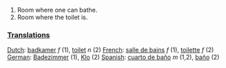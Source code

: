 # Room where one can bathe.
# Room where the toilet is.

===[[Translation]]s===

[[Dutch]]: [[badkamer]] ''f'' (1), [[toilet]] ''n'' (2)
[[French]]: [[salle de bains]] ''f'' (1), [[toilette]] ''f'' (2)
[[German]]: [[Badezimmer]] (1), [[Klo]] (2)
[[Spanish]]: [[cuarto de baño]] ''m'' (1,2), [[baño]] (2)